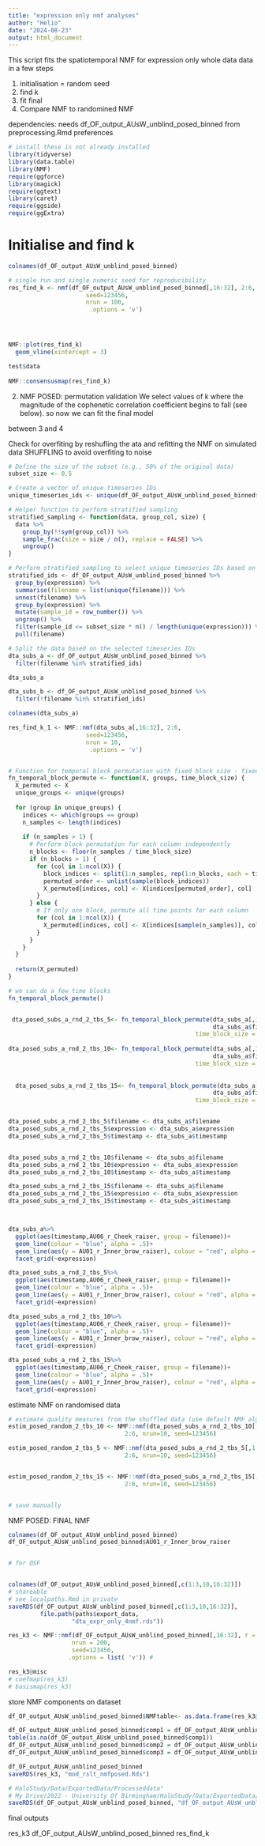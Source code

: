 ```yaml
---
title: "expression only nmf analyses"
author: "Helio"
date: "2024-08-23"
output: html_document
---
```


This script fits the spatiotemporal NMF for expression only whole data data in a few steps

1. initialisation = random seed
2. find k
3. fit final
3. Compare NMF to randomined NMF

dependencies: needs df_OF_output_AUsW_unblind_posed_binned from preprocessing.Rmd
preferences
```r
# install these is not already installed
library(tidyverse)
library(data.table)
library(NMF)
require(ggforce)
library(magick)
require(ggtext)
library(caret)
require(ggside)
require(ggExtra)
```


# Initialise and find k
```r
colnames(df_OF_output_AUsW_unblind_posed_binned)

# single run and single numeric seed for reproducibility
res_find_k <- nmf(df_OF_output_AUsW_unblind_posed_binned[,16:32], 2:6, 
                      seed=123456,
                      nrun = 100,
                       .options = 'v')




NMF::plot(res_find_k)
  geom_vline(xintercept = 3)

test$data
  
NMF::consensusmap(res_find_k)

```

2. NMF POSED: permutation validation
We select values of k where the magnitude of the cophenetic correlation coefficient begins to fall (see below).
so now we can fit the final model

between 3 and 4

Check for overfiting by reshufling the ata and refitting the NMF on simulated data
SHUFFLING to avoid overfiting to noise

```r

# Define the size of the subset (e.g., 50% of the original data)
subset_size <- 0.5

# Create a vector of unique timeseries IDs
unique_timeseries_ids <- unique(df_OF_output_AUsW_unblind_posed_binned$filename)

# Helper function to perform stratified sampling
stratified_sampling <- function(data, group_col, size) {
  data %>%
    group_by(!!sym(group_col)) %>%
    sample_frac(size = size / n(), replace = FALSE) %>%
    ungroup()
}

# Perform stratified sampling to select unique timeseries IDs based on the 'expression' column
stratified_ids <- df_OF_output_AUsW_unblind_posed_binned %>%
  group_by(expression) %>%
  summarise(filename = list(unique(filename))) %>%
  unnest(filename) %>%
  group_by(expression) %>%
  mutate(sample_id = row_number()) %>%
  ungroup() %>%
  filter(sample_id <= subset_size * n() / length(unique(expression))) %>%
  pull(filename)

# Split the data based on the selected timeseries IDs
dta_subs_a <- df_OF_output_AUsW_unblind_posed_binned %>%
  filter(filename %in% stratified_ids)

dta_subs_a
```




```r
dta_subs_b <- df_OF_output_AUsW_unblind_posed_binned %>%
  filter(!filename %in% stratified_ids)

colnames(dta_subs_a)

res_find_k_1 <- NMF::nmf(dta_subs_a[,16:32], 2:6, 
                      seed=123456,
                      nrun = 10,
                       .options = 'v')



```



```r


# Function for temporal block permutation with fixed block size - fixed is better as the shuflign wont overfit the data
fn_temporal_block_permute <- function(X, groups, time_block_size) {
  X_permuted <- X
  unique_groups <- unique(groups)
  
  for (group in unique_groups) {
    indices <- which(groups == group)
    n_samples <- length(indices)
    
    if (n_samples > 1) {
      # Perform block permutation for each column independently
      n_blocks <- floor(n_samples / time_block_size)
      if (n_blocks > 1) {
        for (col in 1:ncol(X)) {
          block_indices <- split(1:n_samples, rep(1:n_blocks, each = time_block_size, length.out = n_samples))
          permuted_order <- unlist(sample(block_indices))
          X_permuted[indices, col] <- X[indices[permuted_order], col]
        }
      } else {
        # If only one block, permute all time points for each column
        for (col in 1:ncol(X)) {
          X_permuted[indices, col] <- X[indices[sample(n_samples)], col]
        }
      }
    }
  }
  
  return(X_permuted)
}

# we can do a few time blocks
fn_temporal_block_permute()


 dta_posed_subs_a_rnd_2_tbs_5<- fn_temporal_block_permute(dta_subs_a[,16:32], 
                                                          dta_subs_a$filename,
                                                     time_block_size = 5)
 
dta_posed_subs_a_rnd_2_tbs_10<- fn_temporal_block_permute(dta_subs_a[,16:32], 
                                                          dta_subs_a$filename,
                                                     time_block_size = 10)
  
  
  dta_posed_subs_a_rnd_2_tbs_15<- fn_temporal_block_permute(dta_subs_a[,16:32], 
                                                          dta_subs_a$filename,
                                                     time_block_size = 15)


dta_posed_subs_a_rnd_2_tbs_5$filename <- dta_subs_a$filename
dta_posed_subs_a_rnd_2_tbs_5$expression <- dta_subs_a$expression
dta_posed_subs_a_rnd_2_tbs_5$timestamp <- dta_subs_a$timestamp


dta_posed_subs_a_rnd_2_tbs_10$filename <- dta_subs_a$filename
dta_posed_subs_a_rnd_2_tbs_10$expression <- dta_subs_a$expression
dta_posed_subs_a_rnd_2_tbs_10$timestamp <- dta_subs_a$timestamp

dta_posed_subs_a_rnd_2_tbs_15$filename <- dta_subs_a$filename
dta_posed_subs_a_rnd_2_tbs_15$expression <- dta_subs_a$expression
dta_posed_subs_a_rnd_2_tbs_15$timestamp <- dta_subs_a$timestamp



dta_subs_a%>%
  ggplot(aes(timestamp,AU06_r_Cheek_raiser, group = filename))+
  geom_line(colour = "blue", alpha = .5)+
  geom_line(aes(y = AU01_r_Inner_brow_raiser), colour = "red", alpha = .1)+
  facet_grid(~expression)

dta_posed_subs_a_rnd_2_tbs_5%>%
  ggplot(aes(timestamp,AU06_r_Cheek_raiser, group = filename))+
  geom_line(colour = "blue", alpha = .5)+
  geom_line(aes(y = AU01_r_Inner_brow_raiser), colour = "red", alpha = .1)+
  facet_grid(~expression)

dta_posed_subs_a_rnd_2_tbs_10%>%
  ggplot(aes(timestamp,AU06_r_Cheek_raiser, group = filename))+
  geom_line(colour = "blue", alpha = .5)+
  geom_line(aes(y = AU01_r_Inner_brow_raiser), colour = "red", alpha = .1)+
  facet_grid(~expression)

dta_posed_subs_a_rnd_2_tbs_15%>%
  ggplot(aes(timestamp,AU06_r_Cheek_raiser, group = filename))+
  geom_line(colour = "blue", alpha = .5)+
  geom_line(aes(y = AU01_r_Inner_brow_raiser), colour = "red", alpha = .1)+
  facet_grid(~expression)

```

estimate NMF on randomised data

```r
# estimate quality measures from the shuffled data (use default NMF algorithm)
estim_posed_random_2_tbs_10 <- NMF::nmf(dta_posed_subs_a_rnd_2_tbs_10[,1:17], 
                                 2:6, nrun=10, seed=123456)

estim_posed_random_2_tbs_5 <- NMF::nmf(dta_posed_subs_a_rnd_2_tbs_5[,1:17], 
                                 2:6, nrun=10, seed=123456)


estim_posed_random_2_tbs_15 <- NMF::nmf(dta_posed_subs_a_rnd_2_tbs_15[,1:17], 
                                 2:6, nrun=10, seed=123456)


# save manually

```


NMF POSED: FINAL NMF

```r

colnames(df_OF_output_AUsW_unblind_posed_binned)
df_OF_output_AUsW_unblind_posed_binned$AU01_r_Inner_brow_raiser


# for OSF


colnames(df_OF_output_AUsW_unblind_posed_binned[,c(1:3,10,16:32)])
# shareable
# see localpaths.Rmd in private
saveRDS(df_OF_output_AUsW_unblind_posed_binned[,c(1:3,10,16:32)],
         file.path(paths$export_data, 
                  "dta_expr_only_4nmf.rds"))

res_k3 <- NMF::nmf(df_OF_output_AUsW_unblind_posed_binned[,16:32], r = 3, 
                  nrun = 200, 
                  seed=123456,
                 .options = list( 'v')) #

res_k3@misc
# coefmap(res_k3)
# basismap(res_k3)

```


store NMF components on dataset
```r


df_OF_output_AUsW_unblind_posed_binned$NMFtable<- as.data.frame(res_k3@fit@W)

df_OF_output_AUsW_unblind_posed_binned$comp1 = df_OF_output_AUsW_unblind_posed_binned$NMFtable$V1
table(is.na(df_OF_output_AUsW_unblind_posed_binned$comp1))
df_OF_output_AUsW_unblind_posed_binned$comp2 = df_OF_output_AUsW_unblind_posed_binned$NMFtable$V2
df_OF_output_AUsW_unblind_posed_binned$comp3 = df_OF_output_AUsW_unblind_posed_binned$NMFtable$V3

```




```r

df_OF_output_AUsW_unblind_posed_binned
saveRDS(res_k3, "mod_rslt_nmfposed.Rds")

# HaloStudy/Data/ExportedData/Processeddata"
# My Drive/2022 - University Of Birmingham/HaloStudy/Data/ExportedData/Processeddata
saveRDS(df_OF_output_AUsW_unblind_posed_binned, "df_OF_output_AUsW_unblind_posed_binned.Rds")


```

final outputs

res_k3
df_OF_output_AUsW_unblind_posed_binned
res_find_k






